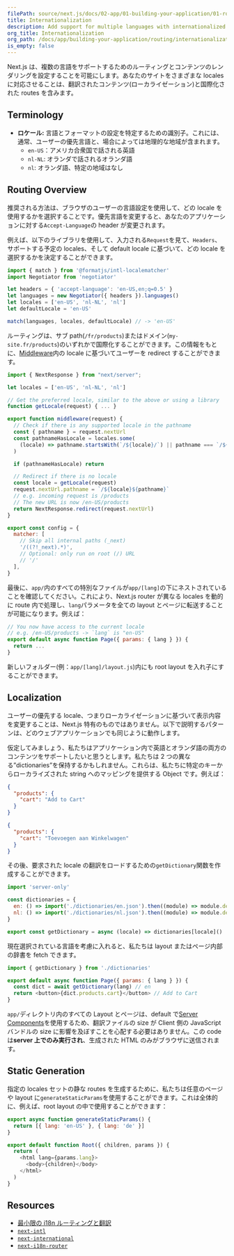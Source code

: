 ```yaml
---
filePath: source/next.js/docs/02-app/01-building-your-application/01-routing/14-internationalization.mdx
title: Internationalization
description: Add support for multiple languages with internationalized routing and localized content.
org_title: Internationalization
org_path: /docs/app/building-your-application/routing/internationalization
is_empty: false
---
```


Next.js は、複数の言語をサポートするためのルーティングとコンテンツのレンダリングを設定することを可能にします。あなたのサイトをさまざまな locales に対応させることは、翻訳されたコンテンツ(ローカライゼーション)と国際化された routes を含みます。

## Terminology

- **ロケール:** 言語とフォーマットの設定を特定するための識別子。これには、通常、ユーザーの優先言語と、場合によっては地理的な地域が含まれます。
  - `en-US`：アメリカ合衆国で話される英語
  - `nl-NL`: オランダで話されるオランダ語
  - `nl`: オランダ語、特定の地域はなし

## Routing Overview

推奨される方法は、ブラウザのユーザーの言語設定を使用して、どの locale を使用するかを選択することです。優先言語を変更すると、あなたのアプリケーションに対する`Accept-Language`の header が変更されます。

例えば、以下のライブラリを使用して、入力される`Request`を見て、`Headers`、サポートする予定の locales、そして default locale に基づいて、どの locale を選択するかを決定することができます。

```js:middleware.js
import { match } from '@formatjs/intl-localematcher'
import Negotiator from 'negotiator'

let headers = { 'accept-language': 'en-US,en;q=0.5' }
let languages = new Negotiator({ headers }).languages()
let locales = ['en-US', 'nl-NL', 'nl']
let defaultLocale = 'en-US'

match(languages, locales, defaultLocale) // -> 'en-US'
```

ルーティングは、サブ path(`/fr/products`)またはドメイン(`my-site.fr/products`)のいずれかで国際化することができます。この情報をもとに、[Middleware](/ja/javascript/next.js/v14/02-app/01-building-your-application/01-routing/13-middleware)内の locale に基づいてユーザーを redirect することができます。

```js:middleware.js
import { NextResponse } from "next/server";

let locales = ['en-US', 'nl-NL', 'nl']

// Get the preferred locale, similar to the above or using a library
function getLocale(request) { ... }

export function middleware(request) {
  // Check if there is any supported locale in the pathname
  const { pathname } = request.nextUrl
  const pathnameHasLocale = locales.some(
    (locale) => pathname.startsWith(`/${locale}/`) || pathname === `/${locale}`
  )

  if (pathnameHasLocale) return

  // Redirect if there is no locale
  const locale = getLocale(request)
  request.nextUrl.pathname = `/${locale}${pathname}`
  // e.g. incoming request is /products
  // The new URL is now /en-US/products
  return NextResponse.redirect(request.nextUrl)
}

export const config = {
  matcher: [
    // Skip all internal paths (_next)
    '/((?!_next).*)',
    // Optional: only run on root (/) URL
    // '/'
  ],
}
```

最後に、`app/`内のすべての特別なファイルが`app/[lang]`の下にネストされていることを確認してください。これにより、Next.js router が異なる locales を動的に route 内で処理し、`lang`パラメータを全ての layout とページに転送することが可能になります。例えば：

```jsx:app/[lang]/page.js
// You now have access to the current locale
// e.g. /en-US/products -> `lang` is "en-US"
export default async function Page({ params: { lang } }) {
  return ...
}
```

新しいフォルダー(例：`app/[lang]/layout.js`)内にも root layout を入れ子にすることができます。

## Localization

ユーザーの優先する locale、つまりローカライゼーションに基づいて表示内容を変更することは、Next.js 特有のものではありません。以下で説明するパターンは、どのウェブアプリケーションでも同じように動作します。

仮定してみましょう、私たちはアプリケーション内で英語とオランダ語の両方のコンテンツをサポートしたいと思うとします。私たちは 2 つの異なる”dictionaries”を保持するかもしれません。これらは、私たちに特定のキーからローカライズされた string へのマッピングを提供する Object です。例えば：

```json:dictionaries/en.json
{
  "products": {
    "cart": "Add to Cart"
  }
}
```

```json:dictionaries/nl.json
{
  "products": {
    "cart": "Toevoegen aan Winkelwagen"
  }
}
```

その後、要求された locale の翻訳をロードするための`getDictionary`関数を作成することができます。

```jsx:app/[lang]/dictionaries.js
import 'server-only'

const dictionaries = {
  en: () => import('./dictionaries/en.json').then((module) => module.default),
  nl: () => import('./dictionaries/nl.json').then((module) => module.default),
}

export const getDictionary = async (locale) => dictionaries[locale]()
```

現在選択されている言語を考慮に入れると、私たちは layout またはページ内部の辞書を fetch できます。

```jsx:app/[lang]/page.js
import { getDictionary } from './dictionaries'

export default async function Page({ params: { lang } }) {
  const dict = await getDictionary(lang) // en
  return <button>{dict.products.cart}</button> // Add to Cart
}
```

`app/`ディレクトリ内のすべての Layout とページは、default で[Server Components](/ja/javascript/next.js/v14/02-app/01-building-your-application/03-rendering/01-server-components)を使用するため、翻訳ファイルの size が Client 側の JavaScript バンドルの size に影響を及ぼすことを心配する必要はありません。この code は**server 上でのみ実行され**、生成された HTML のみがブラウザに送信されます。

## Static Generation

指定の locales セットの静な routes を生成するために、私たちは任意のページや layout に`generateStaticParams`を使用することができます。これは全体的に、例えば、root layout の中で使用することができます：

```jsx:app/[lang]/layout.js
export async function generateStaticParams() {
  return [{ lang: 'en-US' }, { lang: 'de' }]
}

export default function Root({ children, params }) {
  return (
    <html lang={params.lang}>
      <body>{children}</body>
    </html>
  )
}
```

## Resources

- [最小限の i18n ルーティングと翻訳](https://github.com/vercel/next.js/tree/canary/examples/app-dir-i18n-routing)
- [`next-intl`](https://next-intl-docs.vercel.app/docs/next-13)
- [`next-international`](https://github.com/QuiiBz/next-international)
- [`next-i18n-router`](https://github.com/i18nexus/next-i18n-router)
